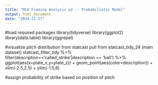 ---
title: "MLB Framing Analysis p2 -- Probabilistic Model"
output: html_document
date: "2024-12-17"
---

#load required packages
library(tidyverse)
library(ggplot2)
library(data.table)
library(ggrepel)

#visualize pitch distribution from statcast pull from statcast_tidy_24 (main dataset)
statcast_filter_tidy %>% filter(description=='called_strike'|description == 'ball') %>% ggplot(aes(x=plate_x,y=plate_z)) + geom_point(aes(color=description)) + xlim(-2.5,2.5) + ylim(-1.5,6)

#assign probability of strike based on position of pitch



